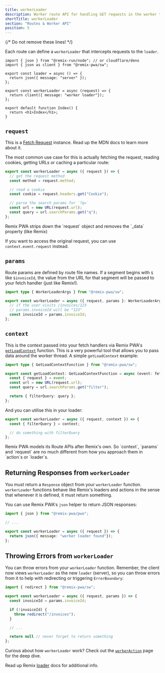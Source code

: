 ```yaml
---
title: workerLoader
description: Worker route API for handling GET requests in the worker thread. Bring the power of Service Workers directly to your Remix routes. 
shortTitle: workerLoader
section: "Routes & Worker API"
position: 5
---
```

{/* Do not remove these lines! */}

Each route can define a `workerLoader` that intercepts requests to the `loader`.

```tsx
import { json } from "@remix-run/node"; // or cloudflare/deno
import { json as client } from "@remix-pwa/sw";

export const loader = async () => {
  return json({ message: "server" });
};

export const workerLoader = async (request) => {
  return client({ message: "worker loader"});
};

export default function Index() {
  return <h1>Index</h1>;
}
```

## `request`

This is a [Fetch Request](https://developer.mozilla.org/en-US/docs/Web/API/Request) instance. Read up the MDN docs to learn more about it.

The most common use case for this is actually fetching the request, reading cookies, getting URLs or caching a particular route:

```ts
export const workerLoader = async ({ request }) => {
  // get the request method
  const method = request.method;

  // read a cookie
  const cookie = request.headers.get("Cookie");

  // parse the search params for `?q=`
  const url = new URL(request.url);
  const query = url.searchParams.get("q");
};
```

<Warn>
Remix PWA strips down the `request` object and removes the `_data` property (like Remix)

If you want to access the original request, you can use `context.event.request` instead.
</Warn>

## `params`

Route params are defined by route file names. If a segment begins with `$` like `$invoiceId`, the value from the URL for that segment will be passed to your fetch handler (just like Remix!).

```ts {{ filename: 'app/routes/$invoiceId' }}
import type { WorkerLoaderArgs } from "@remix-pwa/sw";

export const workerLoader = async ({ request, params }: WorkerLoaderArgs) => {
  // if the user visits /invoices/123
  // params.invoiceId will be "123"
  const invoiceId = params.invoiceId;
};
```

## `context`

This is the context passed into your fetch handlers via Remix PWA's [`getLoadContext`](/docs/get-load-context) function. This is a very powerful tool that allows you to pass data
around the worker thread. A simple `getLoadContext` example:

```ts {{ filename: 'entry.worker.ts' }}
import type { GetLoadContextFunction } from "@remix-pwa/sw";

export const getLoadContext: GetLoadContextFunction = async (event: fetchEvent) => {
  const { request } = event;
  const url = new URL(request.url);
  const query = url.searchParams.get("filter");

  return { filterQuery: query };
};
```

And you can utilise this in your loader:

```ts {{ filename: 'app/routes/text.tsx' }}
export const workerLoader = async ({ request, context }) => {
  const { filterQuery } = context;

  // do something with filterQuery
};
```

<Info>
Remix PWA models its Route APIs after Remix's own. So `context`, `params` and `request` are no much different from how you approach
them in `action`s or `loader`s.
</Info>

## Returning Responses from `workerLoader`

You must return a `Response` object from your `workerLoader` function. `workerLoader` functions behave like Remix's loaders and actions 
in the sense that whenever it is defined, it must return something. 

You can use Remix PWA's `json` helper to return JSON responses:

```ts
import { json } from "@remix-pwa/pwa";

// ...

export const workerLoader = async ({ request }) => {
  return json({ message: "worker loader found"});
};
```

## Throwing Errors from `workerLoader`

You can throw errors from your `workerLoader` function. Remember, the client now views `workerLoader` as the new `loader` (server), so you can throw
errors from it to help with redirecting or triggering `ErrorBoundary`:

```ts {{ filename: 'app/routes/$invoiceId' }}
import { redirect } from "@remix-pwa/sw";

export const workerLoader = async ({ request, params }) => {
  const invoiceId = params.invoiceId;

  if (!invoiceId) {
    throw redirect("/invoices");
  }

  // ...

  return null // never forget to return something
};
```

Curious about how `workerLoader` work? Check out the [`workerAction`](/docs/worker-action#how-does-it-work) page for the deep dive.

Read up Remix [loader](https://remix.run/docs/en/main/route/loader#returning-response-instances) docs for additional info.
